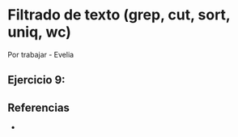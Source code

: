 # Filtrado de texto (grep, cut, sort, uniq, wc)

Por trabajar - Evelia

## **Ejercicio 9:** 

## Referencias

-   
